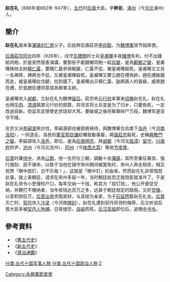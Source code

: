 
'''赵在礼'''（886年或882年-947年），[[五代|五代]]时[[后唐|后唐]]大臣。字'''幹臣'''，[[涿州|涿州]]（今[[河北|河北]]涿州）人。

== 簡介 ==

'''赵在礼'''唐末事[[藩镇|藩镇]][[刘仁恭|刘仁恭]]父子。后投奔后唐莊宗[[李存勖|李存勖]]，为[[魏博軍|魏博軍]]效节指挥使。

[[后唐莊宗|后唐莊宗]][[同光|同光]]四年（926年），戍守[[瓦橋關|瓦橋關]]的士兵[[皇甫暉|皇甫暉]]半夜[[賭博|賭博]]失利，付不出錢給同袍，於是突然發表演講，要那些不能歸鄉同袍一起[[兵變|兵變]]，是為[[鄴都之變|鄴都之變]]，皇甫暉挾持主帥[[楊仁晸|楊仁晸]]，要楊仁晸參與叛變，仁晸不從，被皇甫暉殺死。皇甫暉又立另一名裨將，裨將也不從，又被皇甫暉殺死。皇甫暉又要立趙在禮為帥，趙在禮踰牆而走，被皇甫暉扯住腳，拉到牆下。皇甫暉出示楊仁晸、副將兩人的首級，威脅趙在禮，於是趙在禮同意成為叛軍主帥。

皇甫暉攻入[[邺都|邺都]]，立赵在礼为魏博[[留后|留后]]。莊宗命[[元行钦|元行钦]]率軍来[[招撫|招撫]]赵在礼，赵在礼也用[[牛肉|牛肉]]、[[清酒|清酒]]犒賞元行钦的部眾，并坦言将士兵变是为了归乡，只要免死，一定改過自新。但监军武德使史彦琼却大骂，要破城之後将叛軍碎尸万段，魏博军遂坚守不降。

庄宗又派[[李嗣源|李嗣源]]來討伐，李嗣源卻也被部將挾持，與魏博軍合兵南下[[洛邑|洛邑]]（今[[河南|河南]][[洛阳|洛阳]]），一同造反。洛邑的[[軍官|軍官]][[郭從謙|郭從謙]]趁機發動事變，將[[唐莊宗|唐莊宗]]殺死，史稱[[興教門之變|興教門之變]]。李嗣源攻入[[洛邑|洛邑]]，即位，是為[[后唐明宗|后唐明宗]]，拜[[邺都|邺都]]（今河北[[临漳|临漳]]）[[留守|留守]]。[[兴唐府|兴唐府]]府尹，[[沧州|沧州]]（今河北沧州）、[[同州|同州]]（今[[陕西|陕西]][[大荔|大荔]]）等地[[节度使|节度使]]。

[[后晋|后晋]]时兼[[侍中|侍中]]，进為[[公爵|公爵]]。他一生历仕三朝，調動十余[[藩鎮|藩鎮]]，其所至重征暴敛、强行搜刮、民不堪命，以致于当他在镇守宋州期间被罢免时，宋州人奔走相告，相互祝贺「眼中拔钉，岂不乐哉！」，这就是「眼中钉」的由来。然而赵在礼非常恼怒此事，就上表朝廷，请求在宋州多留一年，当时朝廷姑息迁就勋臣就准许了。于是赵在礼命令小吏搜检户口，每年交纳一千钱，称其为「拔钉钱」，他公开督促交纳，并鞭打不缴纳者，当年收钱达百万之多，远甚于朝廷规定的赋税。又好[[货殖|货殖]]，以至积财巨万，[[后晋出帝|后晋出帝]]贪图其财，与其结为亲家，为子[[石延煦|石延煦]]娶赵在礼女。[[后晋|后晋]]灭亡时，[[契丹|契丹]]攻入[[汴梁|汴梁]]（今河南[[開封|開封]]），赵在礼遭到契丹将领的侮辱，后又听说后晋大臣多被[[契丹人|契丹人]][[拘捕|拘捕]]，日夜惶恐，[[自縊|自縊]]而死。[[后汉高祖|后汉高祖]]即位后，追赠[[中书令|中书令]]。

==參考資料==
*《[[舊五代史|舊五代史]]》
*《[[新五代史|新五代史]]》
*《[[資治通鑑|資治通鑑]]》

[[分类:五代十国军事人物|分类:五代十国军事人物]]
[[分类:五代十国政治人物|分类:五代十国政治人物]]
[[Category:永興軍節度使|Category:永興軍節度使]]
[[分类:赵姓|Z]]